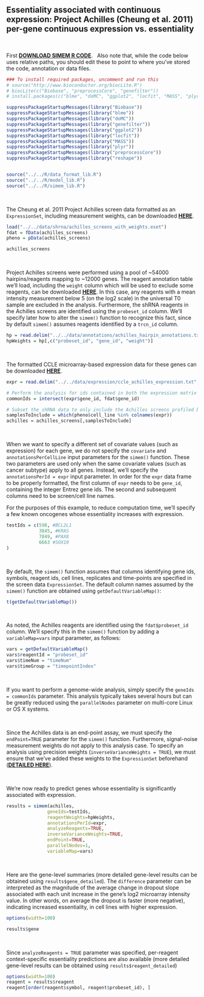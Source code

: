 Essentiality associated with continuous expression: Project Achilles (Cheung et al. 2011) per-gene continuous expression vs. essentiality
-------------------------------------------------------------

&nbsp;

First [__DOWNLOAD SIMEM R CODE__](https://github.com/neellab/simem/tree/master/R). 
&nbsp;
Also note that, while the code below uses relative paths, you should edit these to point to where you've stored the code, annotation or data files.

```r

### To install required packages, uncomment and run this
# source("http://www.bioconductor.org/biocLite.R")
# biocLite(c("Biobase", "preprocessCore", "genefilter"))
# install.packages(c("blme", "doMC", "ggplot2", "locfit", "MASS", "plyr", "reshape"))

suppressPackageStartupMessages(library("Biobase"))
suppressPackageStartupMessages(library("blme"))
suppressPackageStartupMessages(library("doMC"))
suppressPackageStartupMessages(library("genefilter"))
suppressPackageStartupMessages(library("ggplot2"))
suppressPackageStartupMessages(library("locfit"))
suppressPackageStartupMessages(library("MASS"))
suppressPackageStartupMessages(library("plyr"))
suppressPackageStartupMessages(library("preprocessCore"))
suppressPackageStartupMessages(library("reshape"))


source("../../R/data_format_lib.R")
source("../../R/model_lib.R")
source("../../R/simem_lib.R")
```
&nbsp;

<!---
achilles_screens_with_weights.eset ExpressionSet is stored on and linked to from Dropbox account, under /github/simem/data/shrna/
-->
The Cheung et al. 2011 Project Achilles screen data formatted as an `ExpressionSet`, including measurement weights, can be downloaded [__HERE__](https://www.dropbox.com/s/qj26t8ymz24bmcl/achilles_screens_with_weights.eset?dl=1).

```r

load("../../data/shrna/achilles_screens_with_weights.eset")
fdat = fData(achilles_screens)
pheno = pData(achilles_screens)

achilles_screens
```
&nbsp;

Project Achilles screens were performed using a pool of ~54000 hairpins/reagents mapping to ~12000 genes. The reagent annotation table we'll load, including the `weight` column which will be used to exclude some reagents, can be downloaded [__HERE__](https://github.com/neellab/bfg/blob/gh-pages/data/annotations/achilles_hairpin_annotations.txt.zip?raw=true). In this case, any reagents with a mean intensity measurement below 5 (on the log2 scale) in the universal T0 sample are excluded in the analysis. Furthermore, the shRNA reagents in the Achilles screens are identified using the `probeset_id` column. We'll specify later how to alter the `simem()` function to recognize this fact, since by default `simem()` assumes reagents identified by a `trcn_id` column.

```r
hp = read.delim("../../data/annotations/achilles_hairpin_annotations.txt", header=T, as.is=T, check.names=F)
hpWeights = hp[,c("probeset_id", "gene_id", "weight")]
```
&nbsp;

The formatted CCLE microarray-based expression data for these genes can be downloaded [__HERE__](https://github.com/neellab/bfg/blob/gh-pages/data/expression/ccle_achilles_expression.txt.zip?raw=true).

```r

expr = read.delim("../../data/expression/ccle_achilles_expression.txt", header=T, as.is=T, check.names=F)

# Perform the analysis for ids contained in both the expression matrix and the shRNA data.
commonIds = intersect(expr$gene_id, fdat$gene_id)

# Subset the shRNA data to only include the Achilles screens profiled by CCLE expressions
samplesToInclude = which(pheno$cell_line %in% colnames(expr))
achilles = achilles_screens[,samplesToInclude]

```
&nbsp;

When we want to specify a different set of covariate values (such as expression) for each gene, we do not specify the `covariate` and `annotationsPerCellLine` input parameters for the `simem()` function. These two parameters are used only when the same covariate values (such as cancer subtype) apply to all genes. Instead, we'll specify the `annotationsPerId = expr` input parameter. In order for the `expr` data frame to be properly formatted, the first column of `expr` needs to be `gene_id`, containing the integer Entrez gene ids. The second and subsequent columns need to be screen/cell line names.

For the purposes of this example, to reduce computation time, we'll specify a few known oncogenes whose essentiality increases with expression.

```r
testIds = c(598, #BCL2L1
            3845, #KRAS
            7849, #PAX8
            6663 #SOX10
)
```
&nbsp;

By default, the `simem()` function assumes that columns identifying gene ids, symbols, reagent ids, cell lines, replicates and time-points are specified in the screen data `ExpressionSet`. The default column names assumed by the `simem()` function are obtained using `getDefaultVariableMap()`:

```r
t(getDefaultVariableMap())
```
&nbsp;

As noted, the Achilles reagents are identified using the  `fdat$probeset_id` column. We'll specify this in the `simem()` function by adding a `variableMap=vars` input parameter, as follows:

```r

vars = getDefaultVariableMap()
vars$reagentId = "probeset_id"
vars$timeNum = "timeNum"
vars$timeGroup = "timepointIndex"
```
&nbsp;

If you want to perform a genome-wide analysis, simply specify the `geneIds = commonIds` parameter. This analysis typically takes several hours but can be greatly reduced using the `parallelNodes` parameter on multi-core Linux or OS X systems.

&nbsp;

Since the Achilles data is an end-point assay, we must specify the `endPoint=TRUE` parameter for the `simem()` function. Furthermore, signal-noise measurement weights do not apply to this analysis case. To specify an analysis using precision weights (`inverseVarianceWeights = TRUE`), we must ensure that we've added these weights to the `ExpressionSet` beforehand ([__DETAILED HERE__](https://neellab.github.io/simem/documentation/markdown/weights_precision.html)). 

&nbsp;

We're now ready to predict genes whose essentiality is significantly associated with expression.

```r


results = simem(achilles,
               geneIds=testIds,
               reagentWeights=hpWeights,
               annotationsPerId=expr, 
               analyzeReagents=TRUE,
               inverseVarianceWeights=TRUE,
               endPoint=TRUE,
               parallelNodes=1,
               variableMap=vars)
```
&nbsp;

Here are the gene-level summaries (more detailed gene-level results can be obtained using `results$gene_detailed`). The `difference` parameter can be interpreted as the magnitude of the average change in dropout slope associated with each unit increase in the gene's log2 microarray intensity value. In other words, on average the dropout is faster (more negative), indicating increased essentiality, in cell lines with higher expression.

```r
options(width=100)

results$gene
```
&nbsp;

Since `analyzeReagents = TRUE` parameter was specified, per-reagent context-specific essentiality predictions are also available (more detailed gene-level results can be obtained using `results$reagent_detailed`)

```r
options(width=100)
reagent = results$reagent
reagent[order(reagent$symbol, reagent$probeset_id), ]
```

